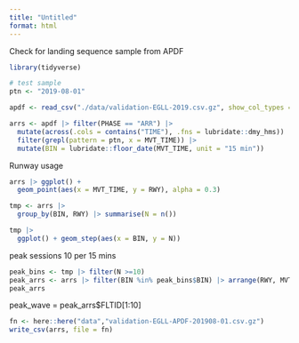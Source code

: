 ```yaml
---
title: "Untitled"
format: html
---
```


Check for landing sequence sample from APDF

```r
library(tidyverse)

# test sample 
ptn <- "2019-08-01"

apdf <- read_csv("./data/validation-EGLL-2019.csv.gz", show_col_types = FALSE)

arrs <- apdf |> filter(PHASE == "ARR") |> 
  mutate(across(.cols = contains("TIME"), .fns = lubridate::dmy_hms)) |> 
  filter(grepl(pattern = ptn, x = MVT_TIME)) |> 
  mutate(BIN = lubridate::floor_date(MVT_TIME, unit = "15 min"))
```
Runway usage

```r
arrs |> ggplot() +
  geom_point(aes(x = MVT_TIME, y = RWY), alpha = 0.3)
```


```r
tmp <- arrs |> 
  group_by(BIN, RWY) |> summarise(N = n())

tmp |> 
  ggplot() + geom_step(aes(x = BIN, y = N))
```

peak sessions 10 per 15 mins

```r
peak_bins <- tmp |> filter(N >=10)
peak_arrs <- arrs |> filter(BIN %in% peak_bins$BIN) |> arrange(RWY, MVT_TIME)
peak_arrs
```

peak_wave = peak_arrs$FLTID[1:10]

```r
fn <- here::here("data","validation-EGLL-APDF-201908-01.csv.gz")
write_csv(arrs, file = fn)
```

